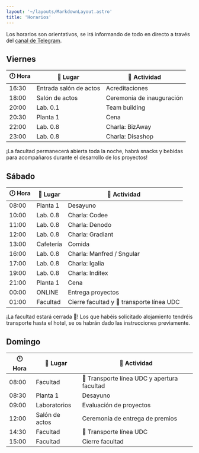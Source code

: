 ```yaml
---
layout: '~/layouts/MarkdownLayout.astro'
title: 'Horarios'
---
```


Los horarios son orientativos, se irá informando de todo en directo a través del [canal de Telegram](https://t.me/hackudc2024).

## Viernes

| 🕛 Hora | 📍 Lugar | 🎯 Actividad |
|---|---|---|
| 16:30 | Entrada salón de actos | Acreditaciones |
| 18:00 | Salón de actos | Ceremonia de inauguración |
| 20:00 | Lab. 0.1 | Team building |
| 20:30 | Planta 1 | Cena |
| 22:00 | Lab. 0.8 | Charla: BizAway |
| 23:00 | Lab. 0.8 | Charla: Disashop |

<div class="text-base px-4 py-0.5 bg-blue-50 rounded-md">
    ¡La facultad permanecerá abierta toda la noche, habrá snacks y bebidas para acompañaros durante el desarrollo de los proyectos!
</div>

## Sábado

| 🕛 Hora | 📍 Lugar | 🎯 Actividad |
|---|---|---|
| 08:00 | Planta 1 | Desayuno |
| 10:00 | Lab. 0.8 | Charla: Codee |
| 11:00 | Lab. 0.8 | Charla: Denodo |
| 12:00 | Lab. 0.8 | Charla: Gradiant |
| 13:00 | Cafetería | Comida |
| 16:00 | Lab. 0.8 | Charla: Manfred / Sngular |
| 17:00 | Lab. 0.8 | Charla: Igalia |
| 19:00 | Lab. 0.8 | Charla: Inditex |
| 21:00 | Planta 1 | Cena |
| 00:00 | ONLINE | Entrega proyectos |
| 01:00 | Facultad | Cierre facultad y 🚌 transporte línea UDC |

<div class="text-base px-4 py-0.5 bg-orange-100 rounded-md">
    ¡La facultad estará cerrada 🔐! Los que habéis solicitado alojamiento tendréis transporte hasta el hotel, se os habrán dado las instrucciones previamente.
</div>

## Domingo

| 🕛 Hora | 📍 Lugar | 🎯 Actividad |
|---|---|---|
| 08:00 | Facultad | 🚌 Transporte línea UDC y apertura facultad |
| 08:30 | Planta 1 | Desayuno |
| 09:00 | Laboratorios | Evaluación de proyectos |
| 12:00 | Salón de actos | Ceremonia de entrega de premios |
| 14:30 | Facultad | 🚌 Transporte línea UDC |
| 15:00 | Facultad | Cierre facultad |


